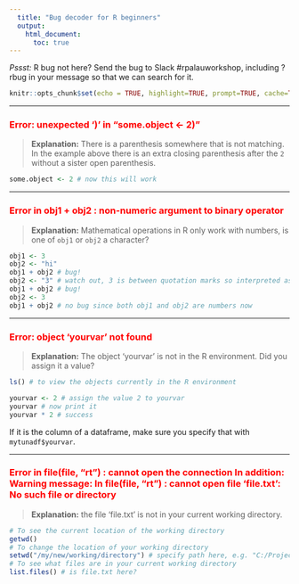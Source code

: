 ```yaml
---
  title: "Bug decoder for R beginners"
  output: 
    html_document:
      toc: true
---
```

*Pssst:* R bug not here? Send the bug to Slack #rpalauworkshop, including ?rbug in your message so that we can search for it.  

```r
knitr::opts_chunk$set(echo = TRUE, highlight=TRUE, prompt=TRUE, cache=TRUE)
```
***
### <font color="red"> Error: unexpected ')' in "some.object <- 2)"</font>  
> **Explanation:** There is a parenthesis somewhere that is not matching. In the example above there is an extra closing parenthesis after the `2` without a sister open parenthesis.
```r
some.object <- 2 # now this will work
```

***
### <font color="red"> Error in obj1 + obj2 : non-numeric argument to binary operator </font>  
> **Explanation:** Mathematical operations in R only work with numbers, is one of `obj1` or `obj2` a character?
```r
obj1 <- 3
obj2 <- "hi"
obj1 + obj2 # bug!
obj2 <- "3" # watch out, 3 is between quotation marks so interpreted as a character
obj1 + obj2 # bug!
obj2 <- 3
obj1 + obj2 # no bug since both obj1 and obj2 are numbers now
```

***
### <font color="red"> Error: object 'yourvar' not found</font>  
>**Explanation:** The object 'yourvar' is not in the R environment. Did you assign it a value?
```r
ls() # to view the objects currently in the R environment
```
```r
yourvar <- 2 # assign the value 2 to yourvar
yourvar # now print it
yourvar * 2 # success
```

If it is the column of a dataframe, make sure you specify that with `mytunadf$yourvar`.  

***  
### <font color="red"> Error in file(file, "rt") : cannot open the connection In addition: Warning message: In file(file, "rt") : cannot open file 'file.txt': No such file or directory</font>  
> **Explanation:** the file 'file.txt' is not in your current working directory.


```r
# To see the current location of the working directory
getwd()
# To change the location of your working directory
setwd("/my/new/working/directory") # specify path here, e.g. "C:/Projects/OFP-data" (note the "")
# To see what files are in your current working directory
list.files() # is file.txt here?
```